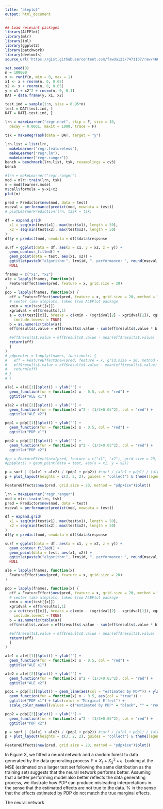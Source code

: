```yaml
---
title: "aleplot"
output: html_document
---
```


```r
## Load relevant packages
library(ALEPlot)
library(mlr)
library(iml)
library(ggplot2)
library(patchwork)
library(devtools)
source_url('https://gist.githubusercontent.com/fawda123/7471137/raw/466c1474d0a505ff044412703516c34f1a4684a5/nnet_plot_update.r')

set.seed(3)
n = 100000
x <- runif(n, min = 0, max = 1)
x1 <- x + rnorm(n, 0, 0.05)
x2 <- x + rnorm(n, 0, 0.05)
y = x1 + x2^2 + rnorm(n, 0, 0.1)
DAT = data.frame(y, x1, x2)

test.ind = sample(1:n, size = 0.95*n)
test = DAT[test.ind, ]
DAT = DAT[-test.ind, ]

lrn = makeLearner("regr.nnet", skip = F, size = 10,
  decay = 0.0001, maxit = 1000, trace = F)

tsk = makeRegrTask(data = DAT, target = "y")

lrn.list = list(lrn,
  makeLearner("regr.featureless"),
  makeLearner("regr.lm"),
  makeLearner("regr.ranger"))
bench = benchmark(lrn.list, tsk, resamplings = cv3)
bench
```

```r
#lrn = makeLearner("regr.ranger")
mod = mlr::train(lrn, tsk)
m = mod$learner.model
m$call$formula = y~x1+x2
plot(m)

pred = Predictor$new(mod, data = test)
mseval = performance(predict(mod, newdata = test))
# plotLearnerPrediction(lrn, task = tsk)

df = expand.grid(
  x1 = seq(min(test$x1), max(test$x1), length = 50),
  x2 = seq(min(test$x2), max(test$x2), length = 50)
)
df$y = predict(mod, newdata = df)$data$response

surf = ggplot(data = df, aes(x = x1, y = x2, z = y)) +
  geom_contour_filled() +
  geom_point(data = test, aes(x1, x2)) +
  ggtitle(paste0("algorithm:", lrn$id, ", performance: ", round(mseval, 6))) +
  NULL

fnames = c("x1", "x2")
ale = lapply(fnames, function(x)
  FeatureEffect$new(pred, feature = x, grid.size = 20)
)
pdp = lapply(fnames, function(x) {
  eff = FeatureEffect$new(pred, feature = x, grid.size = 20, method = "pdp")
  # center like aleplots, taken from ALEPlot package
  xmin = min(test[[x]])
  xgridval = eff$results[,1]
  a = cut(test[[x]], breaks = c(xmin - (xgridval[2] - xgridval[1]), xgridval),
    include.lowest = TRUE)
  b = as.numeric(table(a))
  eff$results$.value = eff$results$.value - sum(eff$results$.value * b)/sum(b)

  #eff$results$.value = eff$results$.value - mean(eff$results$.value)
  return(eff)
  }
)
# pdpcenter = lapply(fnames, function(x) {
#   eff = FeatureEffect$new(pred, feature = x, grid.size = 20, method = "pdp")
#   eff$results$.value = eff$results$.value - mean(eff$results$.value)
#   return(eff)
# }
# )

ale1 = ale[[1]]$plot() + ylab("") +
  geom_function(fun = function(x) x - 0.5, col = "red") +
  ggtitle("ALE x1")

ale2 = ale[[2]]$plot() + ylab("") +
  geom_function(fun = function(x) x^2 - (1/3+0.05^2), col = "red") +
  ggtitle("ALE x2")

pdp1 = pdp[[1]]$plot() + ylab("") +
  geom_function(fun = function(x) x - 0.5, col = "red") +
  ggtitle("PDP x1")

pdp2 = pdp[[2]]$plot() + ylab("") +
  geom_function(fun = function(x) x^2 - (1/3+0.05^2), col = "red") +
  ggtitle("PDP x2")

#pp = FeatureEffect$new(pred, feature = c("x1", "x2"), grid.size = 20, method = "pdp")
#pp$plot() + geom_point(data = test, aes(x = x1, y = x2))

p = surf | ((ale1 + ale2) / (pdp1 + pdp2)) #surf / (ale1 + pdp1) / (ale2 + pdp2)
p + plot_layout(heights = c(3, 2, 2), guides = "collect") & theme(legend.position = 'bottom') #& guides(fill=guide_legend(nrow = 1, byrow = TRUE))

FeatureEffects$new(pred, grid.size = 20, method = "pdp+ice")$plot()
```

```r
lrn = makeLearner("regr.ranger")
mod = mlr::train(lrn, tsk)
pred = Predictor$new(mod, data = test)
mseval = performance(predict(mod, newdata = test))

df = expand.grid(
  x1 = seq(min(test$x1), max(test$x1), length = 50),
  x2 = seq(min(test$x2), max(test$x2), length = 50)
)
df$y = predict(mod, newdata = df)$data$response

surf = ggplot(data = df, aes(x = x1, y = x2, z = y)) +
  geom_contour_filled() +
  geom_point(data = test, aes(x1, x2)) +
  ggtitle(paste0("algorithm:", lrn$id, ", performance: ", round(mseval, 6))) +
  NULL

ale = lapply(fnames, function(x)
  FeatureEffect$new(pred, feature = x, grid.size = 20)
)

pdp = lapply(fnames, function(x) {
  eff = FeatureEffect$new(pred, feature = x, grid.size = 20, method = "pdp")
  # center like aleplots, taken from ALEPlot package
  xmin = min(test[[x]])
  xgridval = eff$results[,1]
  a = cut(test[[x]], breaks = c(xmin - (xgridval[2] - xgridval[1]), xgridval),
    include.lowest = TRUE)
  b = as.numeric(table(a))
  eff$results$.value = eff$results$.value - sum(eff$results$.value * b)/sum(b)

  #eff$results$.value = eff$results$.value - mean(eff$results$.value)
  return(eff)
  }
)

ale1 = ale[[1]]$plot() + ylab("") +
  geom_function(fun = function(x) x - 0.5, col = "red") +
  ggtitle("ALE x1")

ale2 = ale[[2]]$plot() + ylab("") +
  geom_function(fun = function(x) x^2 - (1/3+0.05^2), col = "red") +
  ggtitle("ALE x2")

pdp1 = pdp[[1]]$plot() + geom_line(aes(col = "estimated by PDP")) + ylab("") +
  geom_function(fun = function(x) x - 0.5, aes(col = "true")) +
  ggtitle("PDP x1") + labs(color = "Marginal Effect") + 
  scale_color_manual(values = c("estimated by PDP" = "black", "" = "red"))

pdp2 = pdp[[2]]$plot() + ylab("") +
  geom_function(fun = function(x) x^2 - (1/3+0.05^2), col = "red") +
  ggtitle("PDP x2")

p = surf | ((ale1 + ale2) / (pdp1 + pdp2)) #surf / (ale1 + pdp1) / (ale2 + pdp2)
p + plot_layout(heights = c(3, 2, 2), guides = "collect") & theme(legend.position = 'bottom') #& guides(fill=guide_legend(nrow = 1, byrow = TRUE))

FeatureEffects$new(pred, grid.size = 20, method = "pdp+ice")$plot()
```


In Figure X, we fitted a neural network and a random forest to data generated by the data generating process
$Y = X_1 + X_2^2 + \epsilon$. 
Looking at the MSE (estimated on a larger test set following the same distribution as the training set) suggests that the neural network performs better.
Assuming that a better performing model also better reflects the data generating process, we illustrate how PDP can produce misleading interpretations in the sense that the estimated effects are not true to the data. 
% in the sense that the effects estimated by PDP do not match the true marginal effects.

The neural network 
